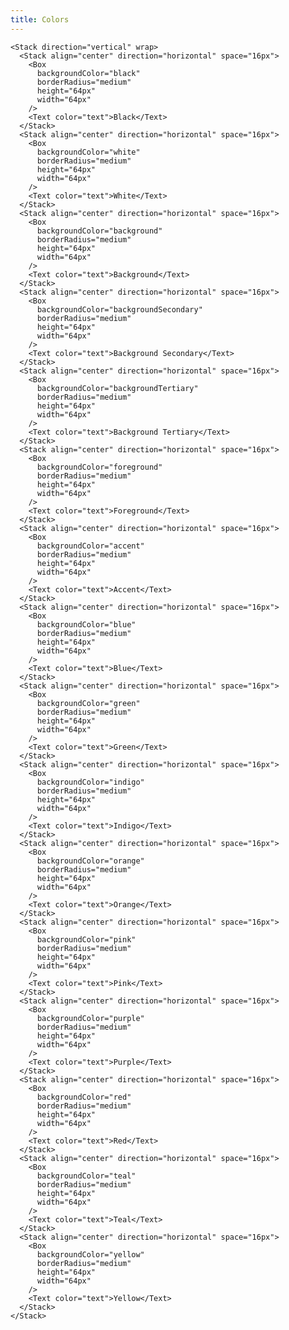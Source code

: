 ```yaml
---
title: Colors
---
```


```tsx live=true
<Stack direction="vertical" wrap>
  <Stack align="center" direction="horizontal" space="16px">
    <Box
      backgroundColor="black"
      borderRadius="medium"
      height="64px"
      width="64px"
    />
    <Text color="text">Black</Text>
  </Stack>
  <Stack align="center" direction="horizontal" space="16px">
    <Box
      backgroundColor="white"
      borderRadius="medium"
      height="64px"
      width="64px"
    />
    <Text color="text">White</Text>
  </Stack>
  <Stack align="center" direction="horizontal" space="16px">
    <Box
      backgroundColor="background"
      borderRadius="medium"
      height="64px"
      width="64px"
    />
    <Text color="text">Background</Text>
  </Stack>
  <Stack align="center" direction="horizontal" space="16px">
    <Box
      backgroundColor="backgroundSecondary"
      borderRadius="medium"
      height="64px"
      width="64px"
    />
    <Text color="text">Background Secondary</Text>
  </Stack>
  <Stack align="center" direction="horizontal" space="16px">
    <Box
      backgroundColor="backgroundTertiary"
      borderRadius="medium"
      height="64px"
      width="64px"
    />
    <Text color="text">Background Tertiary</Text>
  </Stack>
  <Stack align="center" direction="horizontal" space="16px">
    <Box
      backgroundColor="foreground"
      borderRadius="medium"
      height="64px"
      width="64px"
    />
    <Text color="text">Foreground</Text>
  </Stack>
  <Stack align="center" direction="horizontal" space="16px">
    <Box
      backgroundColor="accent"
      borderRadius="medium"
      height="64px"
      width="64px"
    />
    <Text color="text">Accent</Text>
  </Stack>
  <Stack align="center" direction="horizontal" space="16px">
    <Box
      backgroundColor="blue"
      borderRadius="medium"
      height="64px"
      width="64px"
    />
    <Text color="text">Blue</Text>
  </Stack>
  <Stack align="center" direction="horizontal" space="16px">
    <Box
      backgroundColor="green"
      borderRadius="medium"
      height="64px"
      width="64px"
    />
    <Text color="text">Green</Text>
  </Stack>
  <Stack align="center" direction="horizontal" space="16px">
    <Box
      backgroundColor="indigo"
      borderRadius="medium"
      height="64px"
      width="64px"
    />
    <Text color="text">Indigo</Text>
  </Stack>
  <Stack align="center" direction="horizontal" space="16px">
    <Box
      backgroundColor="orange"
      borderRadius="medium"
      height="64px"
      width="64px"
    />
    <Text color="text">Orange</Text>
  </Stack>
  <Stack align="center" direction="horizontal" space="16px">
    <Box
      backgroundColor="pink"
      borderRadius="medium"
      height="64px"
      width="64px"
    />
    <Text color="text">Pink</Text>
  </Stack>
  <Stack align="center" direction="horizontal" space="16px">
    <Box
      backgroundColor="purple"
      borderRadius="medium"
      height="64px"
      width="64px"
    />
    <Text color="text">Purple</Text>
  </Stack>
  <Stack align="center" direction="horizontal" space="16px">
    <Box
      backgroundColor="red"
      borderRadius="medium"
      height="64px"
      width="64px"
    />
    <Text color="text">Red</Text>
  </Stack>
  <Stack align="center" direction="horizontal" space="16px">
    <Box
      backgroundColor="teal"
      borderRadius="medium"
      height="64px"
      width="64px"
    />
    <Text color="text">Teal</Text>
  </Stack>
  <Stack align="center" direction="horizontal" space="16px">
    <Box
      backgroundColor="yellow"
      borderRadius="medium"
      height="64px"
      width="64px"
    />
    <Text color="text">Yellow</Text>
  </Stack>
</Stack>
```
